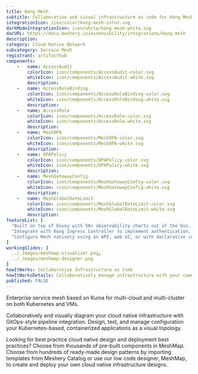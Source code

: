 ```yaml
---
title: Kong Mesh
subtitle: Collaborative and visual infrastructure as code for Kong Mesh
integrationIcon: icon/color/kong-mesh-color.svg
darkModeIntegrationIcon: icon/white/kong-mesh-white.svg
docURL: https://docs.meshery.io/extensibility/integrations/kong-mesh
description: 
category: Cloud Native Network
subcategory: Service Mesh
registrant: artifacthub
components: 
	-	name: AccessAudit
		colorIcon: icon/components/AccessAudit-color.svg
		whiteIcon: icon/components/AccessAudit-white.svg
		description: 
	-	name: AccessRoleBinding
		colorIcon: icon/components/AccessRoleBinding-color.svg
		whiteIcon: icon/components/AccessRoleBinding-white.svg
		description: 
	-	name: AccessRole
		colorIcon: icon/components/AccessRole-color.svg
		whiteIcon: icon/components/AccessRole-white.svg
		description: 
	-	name: MeshOPA
		colorIcon: icon/components/MeshOPA-color.svg
		whiteIcon: icon/components/MeshOPA-white.svg
		description: 
	-	name: OPAPolicy
		colorIcon: icon/components/OPAPolicy-color.svg
		whiteIcon: icon/components/OPAPolicy-white.svg
		description: 
	-	name: MeshGatewayConfig
		colorIcon: icon/components/MeshGatewayConfig-color.svg
		whiteIcon: icon/components/MeshGatewayConfig-white.svg
		description: 
	-	name: MeshGlobalRateLimit
		colorIcon: icon/components/MeshGlobalRateLimit-color.svg
		whiteIcon: icon/components/MeshGlobalRateLimit-white.svg
		description: 
featureList: [
  "Built on top of Envoy with 50+ observability charts out of the box, you can collect metrics, traces and logs of all L4-L7 traffic.",
  "Integrate with Kong Ingress Controller to implement authentication, transformations, and other functionalities across Kubernetes clusters with zero downtime.",
  "Configure Mesh natively using an API, web UI, or with declarative configuration to manage updates via your CI/CD pipelines."
]
workingSlides: [
  ../_images/meshmap-visualizer.png,
  ../_images/meshmap-designer.png
]
howItWorks: Collaborative Infrastructure as Code
howItWorksDetails: Collaboratively manage infrastructure with your coworkers synchronously sharing the same designs.
published: FALSE
---
```

<p>
Enterprise service mesh based on Kuma for multi-cloud and multi-cluster on both Kubernetes and VMs.
</p>
<p>
    Collaboratively and visually diagram your cloud native infrastructure with GitOps-style pipeline integration. Design, test, and manage configuration your Kubernetes-based, containerized applications as a visual topology.
</p>
<p>
    Looking for best practice cloud native design and deployment best practices? Choose from thousands of pre-built components in MeshMap. Choose from hundreds of ready-made design patterns by importing templates from Meshery Catalog or use our low code designer, MeshMap, to create and deploy your own cloud native infrastructure designs.
</p>
